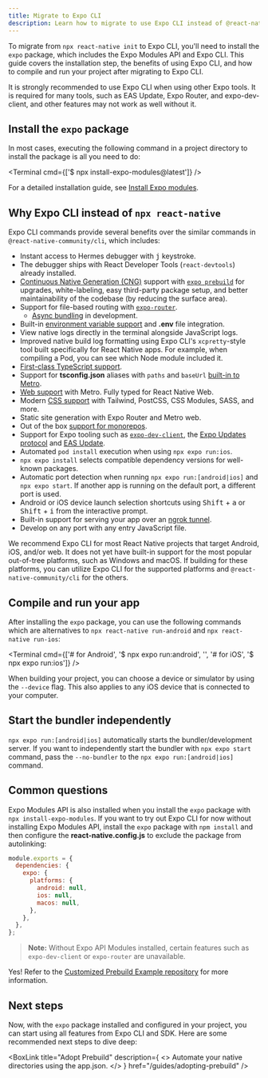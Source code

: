 ```yaml
---
title: Migrate to Expo CLI
description: Learn how to migrate to use Expo CLI instead of @react-native-community/cli in any React Native project.
---
```



To migrate from `npx react-native init` to Expo CLI, you'll need to install the `expo` package, which includes the Expo Modules API and Expo CLI. This guide covers the installation step, the benefits of using Expo CLI, and how to compile and run your project after migrating to Expo CLI.

It is strongly recommended to use Expo CLI when using other Expo tools. It is required for many tools, such as EAS Update, Expo Router, and expo-dev-client, and other features may not work as well without it.

## Install the `expo` package

In most cases, executing the following command in a project directory to install the package is all you need to do:

<Terminal cmd={['$ npx install-expo-modules@latest']} />

For a detailed installation guide, see [Install Expo modules](/bare/installing-expo-modules).

## Why Expo CLI instead of `npx react-native`

Expo CLI commands provide several benefits over the similar commands in `@react-native-community/cli`, which includes:

- Instant access to Hermes debugger with <kbd>j</kbd> keystroke.
- The debugger ships with React Developer Tools (`react-devtools`) already installed.
- [Continuous Native Generation (CNG)](/workflow/continuous-native-generation/) support with [`expo prebuild`](/workflow/prebuild/) for upgrades, white-labeling, easy third-party package setup, and better maintainability of the codebase (by reducing the surface area).
- Support for file-based routing with [`expo-router`](/router/introduction/).
  - [Async bundling](/router/reference/async-routes) in development.
- Built-in [environment variable support](/guides/environment-variables) and **.env** file integration.
- View native logs directly in the terminal alongside JavaScript logs.
- Improved native build log formatting using Expo CLI's `xcpretty`-style tool built specifically for React Native apps. For example, when compiling a Pod, you can see which Node module included it.
- [First-class TypeScript support](/guides/typescript).
- Support for **tsconfig.json** aliases with `paths` and `baseUrl` [built-in to Metro](/guides/typescript#path-aliases).
- [Web support](/guides/customizing-metro/#adding-web-support-to-metro) with Metro. Fully typed for React Native Web.
- Modern [CSS support](/versions/latest/config/metro#css) with Tailwind, PostCSS, CSS Modules, SASS, and more.
- Static site generation with Expo Router and Metro web.
- Out of the box [support for monorepos](/guides/monorepos).
- Support for Expo tooling such as [`expo-dev-client`](/develop/development-builds/introduction), the [Expo Updates protocol](/technical-specs/expo-updates-1) and [EAS Update](/eas-update/introduction).
- Automated `pod install` execution when using `npx expo run:ios`.
- `npx expo install` selects compatible dependency versions for well-known packages.
- Automatic port detection when running `npx expo run:[android|ios]` and `npx expo start`. If another app is running on the default port, a different port is used.
- Android or iOS device launch selection shortcuts using <kbd>Shift</kbd> + <kbd>a</kbd> or <kbd>Shift</kbd> + <kbd>i</kbd> from the interactive prompt.
- Built-in support for serving your app over an [ngrok tunnel](/develop/development-builds/development-workflows/#tunnel-urls).
- Develop on any port with any entry JavaScript file.

We recommend Expo CLI for most React Native projects that target Android, iOS, and/or web. It does not yet have built-in support for the most popular out-of-tree platforms, such as
Windows and macOS. If building for these platforms, you can utilize Expo CLI for the supported platforms and `@react-native-community/cli` for the others.

## Compile and run your app

After installing the `expo` package, you can use the following commands which are alternatives to `npx react-native run-android` and `npx react-native run-ios`:

<Terminal
  cmd={['# for Android', '$ npx expo run:android', '', '# for iOS', '$ npx expo run:ios']}
/>

When building your project, you can choose a device or simulator by using the `--device` flag. This also applies to any iOS device that is connected to your computer.

## Start the bundler independently

`npx expo run:[android|ios]` automatically starts the bundler/development server. If you want to independently start the bundler with `npx expo start` command, pass the `--no-bundler` to the `npx expo run:[android|ios]` command.

## Common questions

<Collapsible summary="Can I use Expo CLI without installing the Expo Modules API?">

Expo Modules API is also installed when you install the `expo` package with `npx install-expo-modules`. If you want to try out Expo CLI for now without installing Expo Modules API, install the `expo` package with `npm install` and then configure the **react-native.config.js** to exclude the package from autolinking:

```js react-native.config.js
module.exports = {
  dependencies: {
    expo: {
      platforms: {
        android: null,
        ios: null,
        macos: null,
      },
    },
  },
};
```

> **Note:** Without Expo API Modules installed, certain features such as `expo-dev-client` or `expo-router` are unavailable.

</Collapsible>

<Collapsible summary="Can I use prebuild for out-of-tree platforms, such as macOS or Windows?">

Yes! Refer to the [Customized Prebuild Example repository](https://github.com/byCedric/custom-prebuild-example) for more information.

</Collapsible>

## Next steps

Now, with the `expo` package installed and configured in your project, you can start using all features from Expo CLI and SDK. Here are some recommended next steps to dive deep:

<BoxLink
  title="Expo CLI Reference"
  description="Learn more about the commands and flags available in Expo CLI."
  href="/more/expo-cli"
/>
<BoxLink
  title="Adopt Prebuild"
  description={
    <>
      Automate your native directories using the <DEMI>app.json</DEMI>.
    </>
  }
  href="/guides/adopting-prebuild"
/>
<BoxLink
  title="Use Expo SDK"
  description="Try out libraries from the Expo SDK in your app."
  href="/versions/"
/>
<BoxLink
  title="Expo Router"
  description="Expo Router brings the best routing concepts from the web to native Android and iOS apps."
  href="/router/introduction/"
/>
